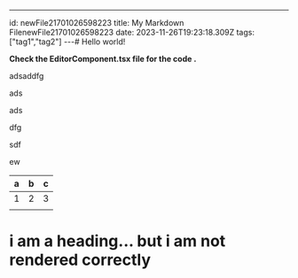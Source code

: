 ---
id: newFile21701026598223
title: My Markdown FilenewFile21701026598223
date: 2023-11-26T19:23:18.309Z
tags: ["tag1","tag2"]
---# Hello world!

**Check the EditorComponent.tsx file for the code .**



adsaddfg

ads

ads

dfg

sdf

ew



| a | b | c |
| - | - | - |
| 1 | 2 | 3 |
|   |   |   |



# i am a heading... but i am not rendered correctly